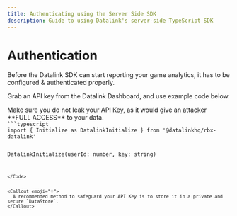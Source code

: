 ```yaml
---
title: Authenticating using the Server Side SDK
description: Guide to using Datalink's server-side TypeScript SDK
---
```



# Authentication

Before the Datalink SDK can start reporting your game analytics, it has to be configured & authenticated properly. 

Grab an API key from the Datalink Dashboard, and use example code below. 

<Callout type="error" emoji="‼">
  Make sure you do not leak your API Key, as it would give an attacker **FULL ACCESS**  to your data.
</Callout>

<Code>
```typescript
import { Initialize as DatalinkInitialize } from '@datalinkhq/rbx-datalink'

DatalinkInitialize(userId: number, key: string)
```
</Code>


<Callout emoji="💡">
  A recommended method to safeguard your API Key is to store it in a private and secure `DataStore`.
</Callout>
